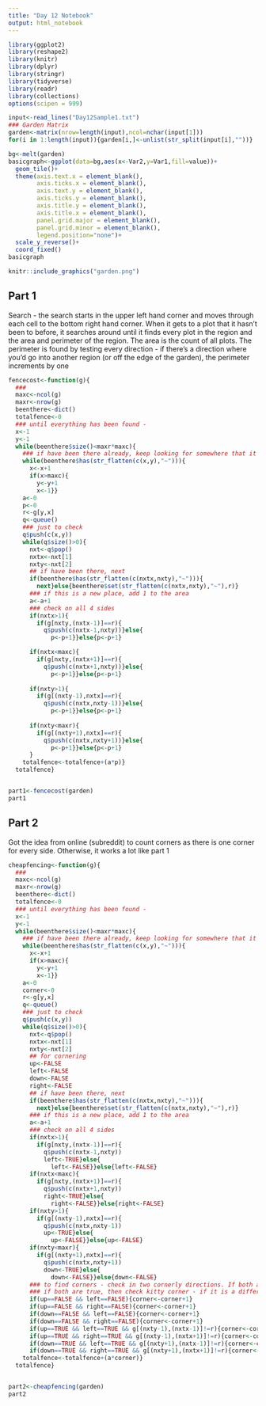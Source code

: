 ```yaml
---
title: "Day 12 Notebook"
output: html_notebook
---
```


```r
library(ggplot2)
library(reshape2)
library(knitr)
library(dplyr)
library(stringr)
library(tidyverse)
library(readr)
library(collections)
options(scipen = 999)
```

```r
input<-read_lines("Day12Sample1.txt")
### Garden Matrix
garden<-matrix(nrow=length(input),ncol=nchar(input[1]))
for(i in 1:length(input)){garden[i,]<-unlist(str_split(input[i],""))}
```

```r
bg<-melt(garden)
basicgraph<-ggplot(data=bg,aes(x<-Var2,y=Var1,fill=value))+
  geom_tile()+
  theme(axis.text.x = element_blank(),
        axis.ticks.x = element_blank(),
        axis.text.y = element_blank(),
        axis.ticks.y = element_blank(),
        axis.title.y = element_blank(),
        axis.title.x = element_blank(),
        panel.grid.major = element_blank(),
        panel.grid.minor = element_blank(),
        legend.position="none")+
  scale_y_reverse()+
  coord_fixed()
basicgraph
```

```r
knitr::include_graphics("garden.png")
```

## Part 1
Search  - the search starts in the upper left hand corner and moves through each cell to the bottom right hand corner. When it gets to a plot that it hasn't been to before, it searches around until it finds every plot in the region and the area and perimeter of the region. The area is the count of all plots.  The perimeter is found by testing every direction - if there's a direction where you'd go into another region (or off the edge of the garden), the perimeter increments by one

```r
fencecost<-function(g){
  ###
  maxc<-ncol(g)
  maxr<-nrow(g)
  beenthere<-dict()
  totalfence<-0
  ### until everything has been found - 
  x<-1
  y<-1
  while(beenthere$size()<maxr*maxc){
    ### if have been there already, keep looking for somewhere that it hasn't been yet
    while(beenthere$has(str_flatten(c(x,y),"~"))){
      x<-x+1
      if(x>maxc){
        y<-y+1
        x<-1}}
    a<-0
    p<-0
    r<-g[y,x]
    q<-queue()
    ### just to check
    q$push(c(x,y))
    while(q$size()>0){
      nxt<-q$pop()
      nxtx<-nxt[1]
      nxty<-nxt[2]
      ## if have been there, next
      if(beenthere$has(str_flatten(c(nxtx,nxty),"~"))){
        next}else{beenthere$set(str_flatten(c(nxtx,nxty),"~"),r)}
      ### if this is a new place, add 1 to the area
      a<-a+1
      ### check on all 4 sides
      if(nxtx>1){
        if(g[nxty,(nxtx-1)]==r){
          q$push(c(nxtx-1,nxty))}else{
            p<-p+1}}else{p<-p+1}

      if(nxtx<maxc){
        if(g[nxty,(nxtx+1)]==r){
          q$push(c(nxtx+1,nxty))}else{
            p<-p+1}}else{p<-p+1}
        
      if(nxty>1){
        if(g[(nxty-1),nxtx]==r){
          q$push(c(nxtx,nxty-1))}else{
            p<-p+1}}else{p<-p+1}
        
      if(nxty<maxr){
        if(g[(nxty+1),nxtx]==r){
          q$push(c(nxtx,nxty+1))}else{
            p<-p+1}}else{p<-p+1}
      }
    totalfence<-totalfence+(a*p)}
  totalfence}



```

```r
part1<-fencecost(garden)
part1
```
## Part 2
Got the idea from online (subreddit) to count corners as there is one corner for every side.  Otherwise, it works a lot like part 1

```r
cheapfencing<-function(g){
  ###
  maxc<-ncol(g)
  maxr<-nrow(g)
  beenthere<-dict()
  totalfence<-0
  ### until everything has been found - 
  x<-1
  y<-1
  while(beenthere$size()<maxr*maxc){
    ### if have been there already, keep looking for somewhere that it hasn't been yet
    while(beenthere$has(str_flatten(c(x,y),"~"))){
      x<-x+1
      if(x>maxc){
        y<-y+1
        x<-1}}
    a<-0
    corner<-0
    r<-g[y,x]
    q<-queue()
    ### just to check
    q$push(c(x,y))
    while(q$size()>0){
      nxt<-q$pop()
      nxtx<-nxt[1]
      nxty<-nxt[2]
      ## for cornering
      up<-FALSE
      left<-FALSE
      down<-FALSE
      right<-FALSE
      ## if have been there, next
      if(beenthere$has(str_flatten(c(nxtx,nxty),"~"))){
        next}else{beenthere$set(str_flatten(c(nxtx,nxty),"~"),r)}
      ### if this is a new place, add 1 to the area
      a<-a+1
      ### check on all 4 sides
      if(nxtx>1){
        if(g[nxty,(nxtx-1)]==r){
          q$push(c(nxtx-1,nxty))
          left<-TRUE}else{
            left<-FALSE}}else{left<-FALSE}
      if(nxtx<maxc){
        if(g[nxty,(nxtx+1)]==r){
          q$push(c(nxtx+1,nxty))
          right<-TRUE}else{
            right<-FALSE}}else{right<-FALSE}
      if(nxty>1){
        if(g[(nxty-1),nxtx]==r){
          q$push(c(nxtx,nxty-1))
          up<-TRUE}else{
            up<-FALSE}}else{up<-FALSE}
      if(nxty<maxr){
        if(g[(nxty+1),nxtx]==r){
          q$push(c(nxtx,nxty+1))
          down<-TRUE}else{
            down<-FALSE}}else{down<-FALSE}
      ### to find corners - check in two cornerly directions. If both are false, corner
      ### if both are true, then check kitty corner - if it is a different region, then corner
      if(up==FALSE && left==FALSE){corner<-corner+1}
      if(up==FALSE && right==FALSE){corner<-corner+1}
      if(down==FALSE && left==FALSE){corner<-corner+1}
      if(down==FALSE && right==FALSE){corner<-corner+1}
      if(up==TRUE && left==TRUE && g[(nxty-1),(nxtx-1)]!=r){corner<-corner+1}
      if(up==TRUE && right==TRUE && g[(nxty-1),(nxtx+1)]!=r){corner<-corner+1}
      if(down==TRUE && left==TRUE && g[(nxty+1),(nxtx-1)]!=r){corner<-corner+1}
      if(down==TRUE && right==TRUE && g[(nxty+1),(nxtx+1)]!=r){corner<-corner+1}}
    totalfence<-totalfence+(a*corner)}
  totalfence}



```

```r
part2<-cheapfencing(garden)
part2
```

